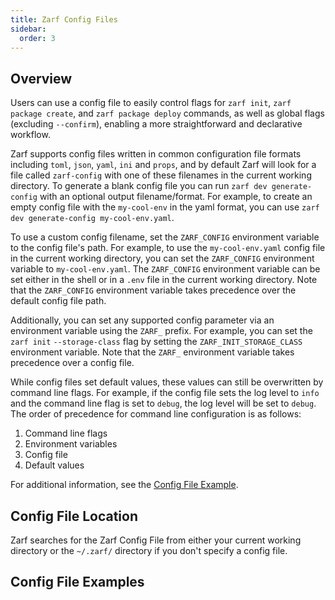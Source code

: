 ```yaml
---
title: Zarf Config Files
sidebar:
  order: 3
---
```



## Overview

Users can use a config file to easily control flags for `zarf init`, `zarf package create`, and `zarf package deploy` commands, as well as global flags (excluding `--confirm`), enabling a more straightforward and declarative workflow.

Zarf supports config files written in common configuration file formats including `toml`, `json`, `yaml`, `ini` and `props`, and by default Zarf will look for a file called `zarf-config` with one of these filenames in the current working directory. To generate a blank config file you can run `zarf dev generate-config` with an optional output filename/format. For example, to create an empty config file with the `my-cool-env` in the yaml format, you can use `zarf dev generate-config my-cool-env.yaml`.

To use a custom config filename, set the `ZARF_CONFIG` environment variable to the config file's path. For example, to use the `my-cool-env.yaml` config file in the current working directory, you can set the `ZARF_CONFIG` environment variable to `my-cool-env.yaml`. The `ZARF_CONFIG` environment variable can be set either in the shell or in a `.env` file in the current working directory. Note that the `ZARF_CONFIG` environment variable takes precedence over the default config file path.

Additionally, you can set any supported config parameter via an environment variable using the `ZARF_` prefix. For example, you can set the `zarf init` `--storage-class` flag by setting the `ZARF_INIT_STORAGE_CLASS` environment variable. Note that the `ZARF_` environment variable takes precedence over a config file.

While config files set default values, these values can still be overwritten by command line flags. For example, if the config file sets the log level to `info` and the command line flag is set to `debug`, the log level will be set to `debug`. The order of precedence for command line configuration is as follows:

1. Command line flags
2. Environment variables
3. Config file
4. Default values

For additional information, see the [Config File Example](../../examples/config-file/README.md).

## Config File Location

Zarf searches for the Zarf Config File from either your current working directory or the `~/.zarf/` directory if you don't specify a config file.

## Config File Examples


<Tabs>
  <TabItem label="yaml">
    <Code code={configYaml} lang="yaml" title="zarf-config.yaml" />
  </TabItem>
  <TabItem label="toml">
    <Code code={configToml} lang="toml" title="zarf-config.toml" />
  </TabItem>
  <TabItem label="ini">
    <Code code={configIni} lang="ini" title="zarf-config.ini" />
  </TabItem>
  <TabItem label="json">
    <Code code={configJson} lang="json" title="zarf-config.json" />
  </TabItem>
</Tabs>

